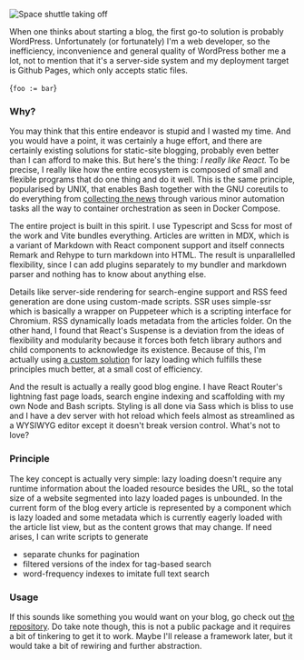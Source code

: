 
![Space shuttle taking off](https://www.fox46.com/wp-content/uploads/sites/109/2018/04/92a7b31a-FD_409A20Space20Shuttle20Anniversary20RECT0_1523400530953.jpg_5314903_ver1.0.jpg?w=1280&h=720&crop=1)

When one thinks about starting a blog, the first go-to solution is probably WordPress. Unfortunately (or fortunately) I'm a web developer, so the inefficiency, inconvenience and general quality of WordPress bother me a lot, not to mention that it's a server-side system and my deployment target is Github Pages, which only accepts static files.

<LambdaHighlight>{`
foo := bar
`}</LambdaHighlight>

### Why?

You may think that this entire endeavor is stupid and I wasted my time. And you would have a point, it was certainly a huge effort, and there are certainly existing solutions for static-site blogging, probably even better than I can afford to make this. But here's the thing: *I really like React.* To be precise, I really like how the entire ecosystem is composed of small and flexible programs that do one thing and do it well. This is the same principle, popularised by UNIX, that enables Bash together with the GNU coreutils to do everything from [collecting the news](https://gist.github.com/lbfalvy/676e7f31dc55b8e2ff71d4b9c639dfd3) through various minor automation tasks all the way to container orchestration as seen in Docker Compose.

The entire project is built in this spirit. I use Typescript and Scss for most of the work and Vite bundles everything. Articles are written in MDX, which is a variant of Markdown with React component support and itself connects Remark and Rehype to turn markdown into HTML. The result is unparallelled flexibility, since I can add plugins separately to my bundler and markdown parser and nothing has to know about anything else.

Details like server-side rendering for search-engine support and RSS feed generation are done using custom-made scripts. SSR uses simple-ssr which is basically a wrapper on Puppeteer which is a scripting interface for Chromium. RSS dynamically loads metadata from the articles folder. On the other hand, I found that React's Suspense is a deviation from the ideas of flexibility and modularity because it forces both fetch library authors and child components to acknowledge its existence. Because of this, I'm actually using [a custom solution](https://github.com/lbfalvy/react-await) for lazy loading which fulfills these principles much better, at a small cost of efficiency.

And the result is actually a really good blog engine. I have React Router's lightning fast page loads, search engine indexing and scaffolding with my own Node and Bash scripts. Styling is all done via Sass which is bliss to use and I have a dev server with hot reload which feels almost as streamlined as a WYSIWYG editor except it doesn't break version control. What's not to love?

### Principle

The key concept is actually very simple: lazy loading doesn't require any runtime information about the loaded resource besides the URL, so the total size of a website segmented into lazy loaded pages is unbounded. In the current form of the blog every article is represented by a component which is lazy loaded and some metadata which is currently eagerly loaded with the article list view, but as the content grows that may change. If need arises, I can write scripts to generate

- separate chunks for pagination
- filtered versions of the index for tag-based search
- word-frequency indexes to imitate full text search

### Usage

If this sounds like something you would want on your blog, go check out [the repository](https://github.com/lbfalvy/lbfalvy.github.io). Do take note though, this is not a public package and it requires a bit of tinkering to get it to work. Maybe I'll release a framework later, but it would take a bit of rewiring and further abstraction.
